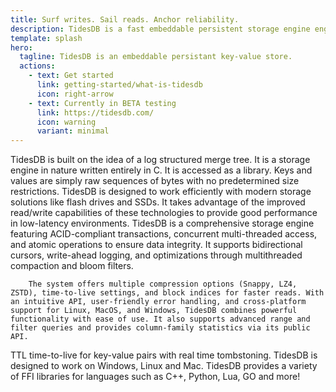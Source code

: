 ```yaml
---
title: Surf writes. Sail reads. Anchor reliability.
description: TidesDB is a fast embeddable persistent storage engine engine library for C, C++, Python, GO and more.
template: splash
hero:
  tagline: TidesDB is an embeddable persistant key-value store.
  actions:
    - text: Get started
      link: getting-started/what-is-tidesdb
      icon: right-arrow
    - text: Currently in BETA testing
      link: https://tidesdb.com/
      icon: warning
      variant: minimal
---
```



<CardGrid>
	<Card title="Log Structured" icon="document">
		TidesDB is built on the idea of a log structured merge tree.  It is a storage engine in nature written entirely in C.  It is accessed as a library.  Keys and values are simply raw sequences of bytes with no predetermined size restrictions.
	</Card>
	<Card title="Optimized for modern hardware" icon="seti:plan">
		TidesDB is designed to work efficiently with modern storage solutions like flash drives and SSDs. It takes advantage of the improved read/write capabilities of these technologies to provide good performance in low-latency environments.
	</Card>
</CardGrid>
<Card title="Basic to Advanced Storage Operations" icon="seti:favicon">
		TidesDB is a comprehensive storage engine featuring ACID-compliant transactions, concurrent multi-threaded access, and atomic operations to ensure data integrity. It supports bidirectional cursors, write-ahead logging, and optimizations through multithreaded compaction and bloom filters.

		The system offers multiple compression options (Snappy, LZ4, ZSTD), time-to-live settings, and block indices for faster reads. With an intuitive API, user-friendly error handling, and cross-platform support for Linux, MacOS, and Windows, TidesDB combines powerful functionality with ease of use. It also supports advanced range and filter queries and provides column-family statistics via its public API.
</Card>
<CardGrid>
	<Card title="Time to live" icon="seti:clock">
		TTL time-to-live for key-value pairs with real time tombstoning.
	</Card>
	<Card title="Multiplatform" icon="apple">
		TidesDB is designed to work on Windows, Linux and Mac.
	</Card>
</CardGrid>
<Card title="Cross-language" icon="seti:db">
		TidesDB provides a variety of FFI libraries for languages such as C++, Python, Lua, GO and more!
</Card>

<Footer/>
